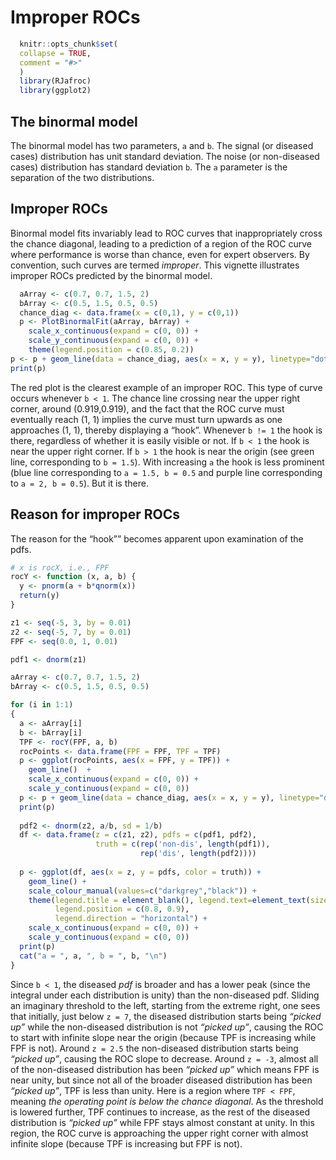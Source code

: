 # Improper ROCs {#ImproperROCs}


```r
  knitr::opts_chunk$set(
  collapse = TRUE,
  comment = "#>"
  )
  library(RJafroc)
  library(ggplot2)
```
  
## The binormal model
  The binormal model has two parameters, `a` and `b`. The signal (or diseased cases) distribution has unit standard deviation. 
  The noise (or non-diseased cases) distribution has standard deviation `b`. The `a` parameter is the separation of the two distributions.
  
## Improper ROCs
  Binormal model fits invariably lead to ROC curves that inappropriately cross the chance diagonal, leading to a prediction of a region of the ROC curve where performance is worse than chance, even for expert observers. By convention, such curves are termed *improper*. This vignette illustrates improper ROCs predicted by the binormal model.
  
  
```r
  aArray <- c(0.7, 0.7, 1.5, 2)
  bArray <- c(0.5, 1.5, 0.5, 0.5)
  chance_diag <- data.frame(x = c(0,1), y = c(0,1))
  p <- PlotBinormalFit(aArray, bArray) +
    scale_x_continuous(expand = c(0, 0)) + 
    scale_y_continuous(expand = c(0, 0)) +
    theme(legend.position = c(0.85, 0.2))
p <- p + geom_line(data = chance_diag, aes(x = x, y = y), linetype="dotted")
print(p)
```             

The red plot is the clearest example of an improper ROC. This type of curve occurs whenever `b < 1`. The chance line crossing near the upper right corner, around (0.919,0.919), and the fact that the ROC curve must eventually reach (1, 1) implies the curve must turn upwards as one approaches (1, 1), thereby displaying a "hook". Whenever `b != 1` the hook is there, regardless of whether it is easily visible or not. If `b < 1` the hook is near the upper right corner. If `b > 1` the hook is near the origin (see green line, corresponding to `b = 1.5`). With increasing `a` the hook is less prominent (blue line corresponding to `a = 1.5, b = 0.5` and purple line corresponding to `a = 2, b = 0.5`). But it is there. 

## Reason for improper ROCs
The reason for the "hook"" becomes apparent upon examination of the pdfs. 
```r
# x is rocX, i.e., FPF
rocY <- function (x, a, b) {
  y <- pnorm(a + b*qnorm(x))
  return(y)
}

z1 <- seq(-5, 3, by = 0.01)
z2 <- seq(-5, 7, by = 0.01)
FPF <- seq(0.0, 1, 0.01)

pdf1 <- dnorm(z1)

aArray <- c(0.7, 0.7, 1.5, 2)
bArray <- c(0.5, 1.5, 0.5, 0.5)

for (i in 1:1)
{
  a <- aArray[i]
  b <- bArray[i]
  TPF <- rocY(FPF, a, b)
  rocPoints <- data.frame(FPF = FPF, TPF = TPF)
  p <- ggplot(rocPoints, aes(x = FPF, y = TPF)) + 
    geom_line()  + 
    scale_x_continuous(expand = c(0, 0)) + 
    scale_y_continuous(expand = c(0, 0)) 
  p <- p + geom_line(data = chance_diag, aes(x = x, y = y), linetype="dotted")
  print(p)
  
  pdf2 <- dnorm(z2, a/b, sd = 1/b)
  df <- data.frame(z = c(z1, z2), pdfs = c(pdf1, pdf2), 
                   truth = c(rep('non-dis', length(pdf1)), 
                             rep('dis', length(pdf2))))
  
  p <- ggplot(df, aes(x = z, y = pdfs, color = truth)) + 
    geom_line() + 
    scale_colour_manual(values=c("darkgrey","black")) + 
    theme(legend.title = element_blank(), legend.text=element_text(size=7,face="bold"), 
          legend.position = c(0.8, 0.9),
          legend.direction = "horizontal") + 
    scale_x_continuous(expand = c(0, 0)) + 
    scale_y_continuous(expand = c(0, 0)) 
  print(p)
  cat("a = ", a, ", b = ", b, "\n")
}
```

Since `b < 1`, the diseased *pdf* is broader and has a lower peak (since the integral under each distribution is unity) than the non-diseased pdf. Sliding an imaginary threshold to the left, starting from the extreme right, one sees that initially, just below `z = 7`, the diseased distribution starts being *"picked up"* while the non-diseased distribution is not *"picked up"*, causing the ROC to start with infinite slope near the origin (because TPF is increasing while FPF is not). Around `z = 2.5` the non-diseased distribution starts being *"picked up"*, causing the ROC slope to decrease. Around `z = -3`, almost all of the non-diseased distribution has been *"picked up"* which means FPF is near unity, but since not all of the broader diseased distribution has been *"picked up"*, TPF is less than unity. Here is a region where `TPF < FPF`, meaning *the operating point is below the chance diagonal*. As the threshold is lowered further, TPF continues to increase, as the rest of the diseased distribution is *"picked up"* while FPF stays almost constant at unity. In this region, the ROC curve is approaching the upper right corner with almost infinite slope (because TPF is increasing but FPF is not).


